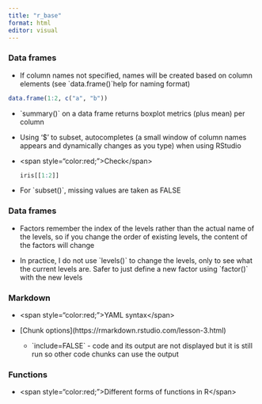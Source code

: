 ```yaml
---
title: "r_base"
format: html
editor: visual
---
```


### Data frames

-   If column names not specified, names will be created based on column elements (see \`data.frame()\`help for naming format)

```r
data.frame(1:2, c("a", "b"))
```

-   \`summary()\` on a data frame returns boxplot metrics (plus mean) per column

-   Using '\$' to subset, autocompletes (a small window of column names appears and dynamically changes as you type) when using RStudio

-   \<span style="color:red;"\>Check\</span\>

    ```r
    iris[[1:2]]
    ```

-   For \`subset()\`, missing values are taken as FALSE

### Data frames

-   Factors remember the index of the levels rather than the actual name of the levels, so if you change the order of existing levels, the content of the factors will change

-   In practice, I do not use \`levels()\` to change the levels, only to see what the current levels are. Safer to just define a new factor using \`factor()\` with the new levels

### Markdown

-   \<span style="color:red;"\>YAML syntax\</span\>

-   \[Chunk options\](https://rmarkdown.rstudio.com/lesson-3.html)

    -   \`include=FALSE\` - code and its output are not displayed but it is still run so other code chunks can use the output

### Functions

-   \<span style="color:red;"\>Different forms of functions in R\</span\>
